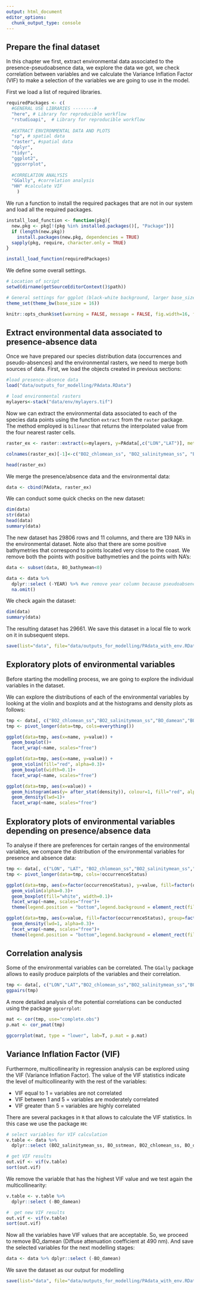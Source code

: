 ```yaml
---
output: html_document
editor_options: 
  chunk_output_type: console
---
```

## Prepare the final dataset

In this chapter we first, extract environmental data associated to the presence-pseudoabsence data, we explore the data we got, we check correlation between variables and we calculate the Variance Inflation Factor (VIF) to make a selection of the variables we are going to use in the model. 

First we load a list of required libraries.
```r
requiredPackages <- c(
  #GENERAL USE LIBRARIES --------#
  "here", # Library for reproducible workflow
  "rstudioapi",  # Library for reproducible workflow
  
  #EXTRACT ENVIRONMENTAL DATA AND PLOTS
  "sp", # spatial data
  "raster", #spatial data
  "dplyr",
  "tidyr",
  "ggplot2",
  "ggcorrplot",
  
  #CORRELATION ANALYSIS
  "GGally", #correlation analysis
  "HH" #calculate VIF
    )
```

We run a function to install the required packages that are not in our system and load all the required packages.
```r
install_load_function <- function(pkg){
  new.pkg <- pkg[!(pkg %in% installed.packages()[, "Package"])]
  if (length(new.pkg))
    install.packages(new.pkg, dependencies = TRUE)
  sapply(pkg, require, character.only = TRUE)
}

install_load_function(requiredPackages)

```

We define some overall settings.
```r
# Location of script
setwd(dirname(getSourceEditorContext()$path))

# General settings for ggplot (black-white background, larger base_size)
theme_set(theme_bw(base_size = 16))
```

```r
knitr::opts_chunk$set(warning = FALSE, message = FALSE, fig.width=16, fig.height=12)
```

## Extract environmental data associated to presence-absence data

Once we have prepared our species distribution data (occurrences and pseudo-absences) and the environmental rasters, we need to merge both sources of data. First, we load the objects created in previous sections:
```r
#load presence-absence data
load("data/outputs_for_modelling/PAdata.RData")

# load environmental rasters
mylayers<-stack("data/env/mylayers.tif")
```

Now we can extract the environmental data associated to each of the species data points using the function `extract` from the `raster` package. The method employed is `bilinear` that returns the interpolated value from the four nearest raster cells.
```r
raster_ex <- raster::extract(x=mylayers, y=PAdata[,c("LON","LAT")], method="bilinear", na.rm=TRUE, df=T) 

colnames(raster_ex)[-1]<-c("BO2_chlomean_ss", "BO2_salinitymean_ss", "BO_damean" ,"BO_sstmean", "BO_bathymean")

head(raster_ex)
```

We merge the presence/absence data and the environmental data: 
```r
data <- cbind(PAdata, raster_ex)
```

We can conduct some quick checks on the new dataset:  
```r
dim(data)
str(data)
head(data)
summary(data)
```

The new dataset has 29806 rows and 11 columns, and there are 139 NA's in the environmental dataset. Note also that there are some positive bathymetries that correspond to points located very close to the coast. We remove both the points with positive bathymetries and the points with NA's:

```r
data <- subset(data, BO_bathymean<0)

data <- data %>% 
  dplyr::select (-YEAR) %>% #we remove year column because pseudoabsences miss this info
  na.omit()
```

We check again the dataset:
```r
dim(data)
summary(data) 
```

The resulting dataset has 29661. We save this dataset in a local file to work on it in subsequent steps. 
```r
save(list="data", file="data/outputs_for_modelling/PAdata_with_env.RData")
```

## Exploratory plots of environmental variables

Before starting the modelling process, we are going to explore the individual variables in the dataset. 

We can explore the distributions of each of the environmental variables by looking at the violin and boxplots and at the histograms and density plots as follows: 

```r
tmp <- data[, c("BO2_chlomean_ss","BO2_salinitymean_ss","BO_damean","BO_sstmean","BO_bathymean")]
tmp <- pivot_longer(data=tmp, cols=everything()) 

ggplot(data=tmp, aes(x=name, y=value)) + 
  geom_boxplot()+
  facet_wrap(~name, scales="free")

ggplot(data=tmp, aes(x=name, y=value)) + 
  geom_violin(fill="red", alpha=0.3)+
  geom_boxplot(width=0.1)+
  facet_wrap(~name, scales="free")

ggplot(data=tmp, aes(x=value)) + 
  geom_histogram(aes(y= after_stat(density)), colour=1, fill="red", alpha=0.3)+
  geom_density(lwd=1)+
  facet_wrap(~name, scales="free")
```

## Exploratory plots of environmental variables depending on presence/absence data

To analyse if there are preferences for certain ranges of the environmental variables, we compare the distribution of the environmental variables for presence and absence data:   
```r

tmp <- data[, c("LON", "LAT", "BO2_chlomean_ss","BO2_salinitymean_ss","BO_damean","BO_sstmean","BO_bathymean","occurrenceStatus")]
tmp <- pivot_longer(data=tmp, cols=!occurrenceStatus) 

ggplot(data=tmp, aes(x=factor(occurrenceStatus), y=value, fill=factor(occurrenceStatus), group=factor(occurrenceStatus))) + 
  geom_violin(alpha=0.3)+
  geom_boxplot(fill="white", width=0.1)+
  facet_wrap(~name, scales="free")+
  theme(legend.position = "bottom",legend.background = element_rect(fill = "white", colour = NA))

ggplot(data=tmp, aes(x=value, fill=factor(occurrenceStatus), group=factor(occurrenceStatus))) + 
  geom_density(lwd=1, alpha=0.3)+
  facet_wrap(~name, scales="free")+
  theme(legend.position = "bottom",legend.background = element_rect(fill = "white", colour = NA))
```

## Correlation analysis

Some of the environmental variables can be correlated. The `GGally` package allows to easily produce pairplots of the variables and their correlation.  
```r
tmp <- data[, c("LON","LAT","BO2_chlomean_ss","BO2_salinitymean_ss","BO_damean","BO_sstmean","BO_bathymean")]
ggpairs(tmp)
```

A more detailed analysis of the potential correlations can be conducted using the package `ggcorrplot`:
```r
mat <- cor(tmp, use="complete.obs") 
p.mat <- cor_pmat(tmp)

ggcorrplot(mat, type = "lower", lab=T, p.mat = p.mat)
```

## Variance Inflation Factor (VIF) 

Furthermore, multicollinearity in regression analysis can be explored using the VIF (Variance Inflation Factor). The value of the VIF statistics indicate the level of multicollinearity with the rest of the variables:

* VIF equal to 1 = variables are not correlated
* VIF between 1 and 5 = variables are moderately correlated 
* VIF greater than 5 = variables are highly correlated

There are several packages in `R` that allows to calculate the VIF statistics. In this case we use the package `HH`: 
```r
# select variables for VIF calculation
v.table <- data %>% 
  dplyr::select (BO2_salinitymean_ss, BO_sstmean, BO2_chlomean_ss, BO_damean, BO_bathymean)

# get VIF results
out.vif <- vif(v.table)
sort(out.vif)
```

We remove the variable that has the highest VIF value and we test again the multicollinearity: 

```r
v.table <- v.table %>% 
  dplyr::select (-BO_damean)

#  get new VIF results
out.vif <- vif(v.table)
sort(out.vif)
```

Now all the variables have VIF values that are acceptable. So, we proceed to remove BO_damean (Diffuse attenuation coefficient at 490 nm). And save the selected variables for the next modelling stages:
```r
data <- data %>% dplyr::select (-BO_damean)
```

We save the dataset as our output for modelling
```r
save(list="data", file="data/outputs_for_modelling/PAdata_with_env.RData")
```


